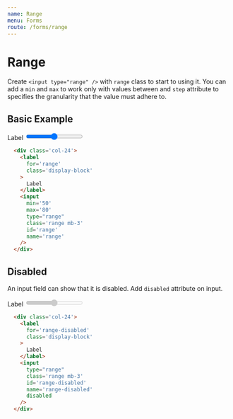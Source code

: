 ```yaml
---
name: Range
menu: Forms
route: /forms/range
---
```


# Range

Create `<input type="range" />` with `range` class to start to using it. You can add a `min` and `max` to work only with values between and `step` attribute to specifies the granularity that the value must adhere to.

## Basic Example

  <div className='col-sm-24 col-md-12 col-lg-8'>
    <label
      for='range'
      className='display-block'
    >
      Label
    </label>
    <input
      min='50'
      max='80'
      type="range"
      className='range mb-3'
      id='range'
      name='range'
    />
  </div>

```html
  <div class='col-24'>
    <label
      for='range'
      class='display-block'
    >
      Label
    </label>
    <input
      min='50'
      max='80'
      type="range"
      class='range mb-3'
      id='range'
      name='range'
    />
  </div>
```

## Disabled
An input field can show that it is disabled. Add `disabled` attribute on input.

  <div className='col-sm-24 col-md-12 col-lg-8'>
    <label
      for='range-disabled'
      className='display-block'
    >
      Label
    </label>
    <input
      type="range"
      className='range mb-3'
      id='range-disabled'
      name='range-disabled'
      disabled
    />
  </div>

```html
  <div class='col-24'>
    <label
      for='range-disabled'
      class='display-block'
    >
      Label
    </label>
    <input
      type="range"
      class='range mb-3'
      id='range-disabled'
      name='range-disabled'
      disabled
    />
  </div>
```
